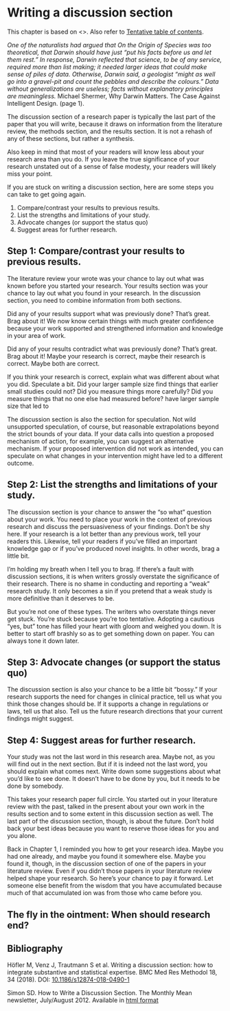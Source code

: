 # Writing a discussion section

This chapter is based on <<find web page>>. Also refer to [Tentative table of contents](http://www.pmean.com/10/Contents.html).

*One of the naturalists had argued that On the Origin of Species was too theoretical, that Darwin should have just “put his facts before us and let them rest.” In response, Darwin reflected that science, to be of any service, required more than list making; it needed larger ideas that could make sense of piles of data. Otherwise, Darwin said, a geologist “might as well go into a gravel-pit and count the pebbles and describe the colours.” Data without generalizations are useless; facts without explanatory principles are meaningless.* Michael Shermer, Why Darwin Matters. The Case Against Intelligent Design. (page 1).

The discussion section of a research paper is typically the last part of the paper that you will write, because it draws on information from the literature review, the methods section, and the results section. It is not a rehash of any of these sections, but rather a synthesis.

Also keep in mind that most of your readers will know less about your research area than you do. If you leave the true significance of your research unstated out of a sense of false modesty, your readers will likely miss your point.

If you are stuck on writing a discussion section, here are some steps you can take to get going again.

1. Compare/contrast your results to previous results.
2. List the strengths and limitations of your study.
3. Advocate changes (or support the status quo)
4. Suggest areas for further research.


## Step 1: Compare/contrast your results to previous results.

The literature review your wrote was your chance to lay out what was known before you started your research. Your results section was your chance to lay out what you found in your research. In the discussion section, you need to combine information from both sections.

Did any of your results support what was previously done? That's great. Brag about it! We now know certain things with much greater confidence because your work supported and strengthened information and knowledge in your area of work.

Did any of your results contradict what was previously done? That's great. Brag about it! Maybe your research is correct, maybe their research is correct. Maybe both are correct. 

If you think your research is correct, explain what was different about what you did. Speculate a bit. Did your larger sample size find things that earlier small studies could not? Did you measure things more carefully? Did you measure things that no one else had measured before? have larger sample size that led to 



The discussion section is also the section for speculation. Not wild unsupported speculation, of course, but reasonable extrapolations beyond the strict bounds of your data. If your data calls into question a proposed mechanism of action, for example, you can suggest an alternative mechanism. If your proposed intervention did not work as intended, you can speculate on what changes in your intervention might have led to a different outcome.

## Step 2: List the strengths and limitations of your study.

The discussion section is your chance to answer the "so what" question about your work. You need to place your work in the context of previous research and discuss the persuasiveness of your findings. Don't be shy here. If your research is a lot better than any previous work, tell your readers this. Likewise, tell your readers if you've filled an important knowledge gap or if you've produced novel insights. In other words, brag a little bit.

I'm holding my breath when I tell you to brag. If there's a fault with discussion sections, it is when writers grossly overstate the significance of their research. There is no shame in conducting and reporting a "weak" research study. It only becomes a sin if you pretend that a weak study is more definitive than it deserves to be.

But you're not one of these types. The writers who overstate things never get stuck. You're stuck because you're too tentative. Adopting a cautious "yes, but" tone has filled your heart with gloom and weighed you down. It is better to start off brashly so as to get something down on paper. You can always tone it down later.



## Step 3: Advocate changes (or support the status quo)

The discussion section is also your chance to be a little bit "bossy." If your research supports the need for changes in clinical practice, tell us what you think those changes should be. If it supports a change in regulations or laws, tell us that also. Tell us the future research directions that your current findings might suggest.


## Step 4: Suggest areas for further research.

Your study was not the last word in this research area. Maybe not, as you will find out in the next section. But if it is indeed not the last word, you should explain what comes next. Write down some suggestions about what you'd like to see done. It doesn't have to be done by you, but it needs to be done by somebody.

This takes your research paper full circle. You started out in your literature review with the past, talked in the present about your own work in the results section and to some extent in this discussion section as well. The last part of the discussion section, though, is about the future. Don't hold back your best ideas because you want to reserve those ideas for you and you alone.

Back in Chapter 1, I reminded you how to get your research idea. Maybe you had one already, and maybe you found it somewhere else. Maybe you found it, though, in the discussion section of one of the papers in your literature review. Even if you didn't those papers in your literature review helped shape your research. So here's your chance to pay it forward. Let someone else benefit from the wisdom that you have accumulated because much of that accumulated ion was from those who came before you. 

## The fly in the ointment: When should research end?



## Bibliography

Höfler M, Venz J, Trautmann S et al. Writing a discussion section: how to integrate substantive and statistical expertise. BMC Med Res Methodol 18, 34 (2018). DOI:  [10.1186/s12874-018-0490-1][ref21-höfler-2018]

Simon SD. How to Write a Discussion Section. The Monthly Mean newsletter, July/August 2012. Available in [html format][ref21-simon-2012]

[ref21-höfler-2018]: https://doi.org/10.1186/s12874-018-0490-1
[ref21-simon-2012]: http://www.pmean.com/news/201207.html#1
